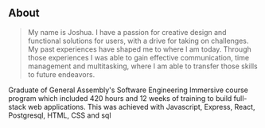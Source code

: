 ## About

> My name is Joshua. I have a passion for creative design and functional solutions for users, with a drive for taking on challenges. My past experiences have shaped me to where I am today. Through those experiences I was able to gain effective communication, time management and multitasking, where I am able to transfer those skills to future endeavors.

Graduate of General Assembly's Software Engineering Immersive course program which included 420 hours and 12 weeks of training to build full-stack web applications. This was achieved with Javascript, Express, React, Postgresql, HTML, CSS and sql
